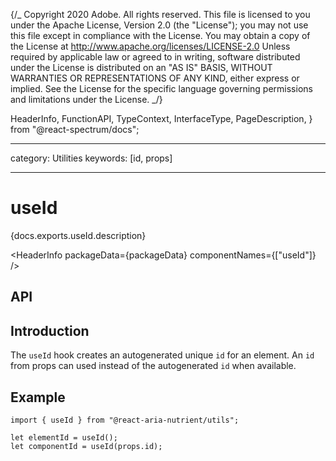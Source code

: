 {/_ Copyright 2020 Adobe. All rights reserved.
This file is licensed to you under the Apache License, Version 2.0 (the "License");
you may not use this file except in compliance with the License. You may obtain a copy
of the License at http://www.apache.org/licenses/LICENSE-2.0
Unless required by applicable law or agreed to in writing, software distributed under
the License is distributed on an "AS IS" BASIS, WITHOUT WARRANTIES OR REPRESENTATIONS
OF ANY KIND, either express or implied. See the License for the specific language
governing permissions and limitations under the License. _/}


  HeaderInfo,
  FunctionAPI,
  TypeContext,
  InterfaceType,
  PageDescription,
} from "@react-spectrum/docs";

---

category: Utilities
keywords: [id, props]

---

# useId

<PageDescription>{docs.exports.useId.description}</PageDescription>

<HeaderInfo packageData={packageData} componentNames={["useId"]} />

## API

<FunctionAPI function={docs.exports.useId} links={docs.links} />

## Introduction

The `useId` hook creates an autogenerated unique `id` for an element. An `id`
from props can used instead of the autogenerated `id` when available.

## Example

```tsx
import { useId } from "@react-aria-nutrient/utils";

let elementId = useId();
let componentId = useId(props.id);
```
